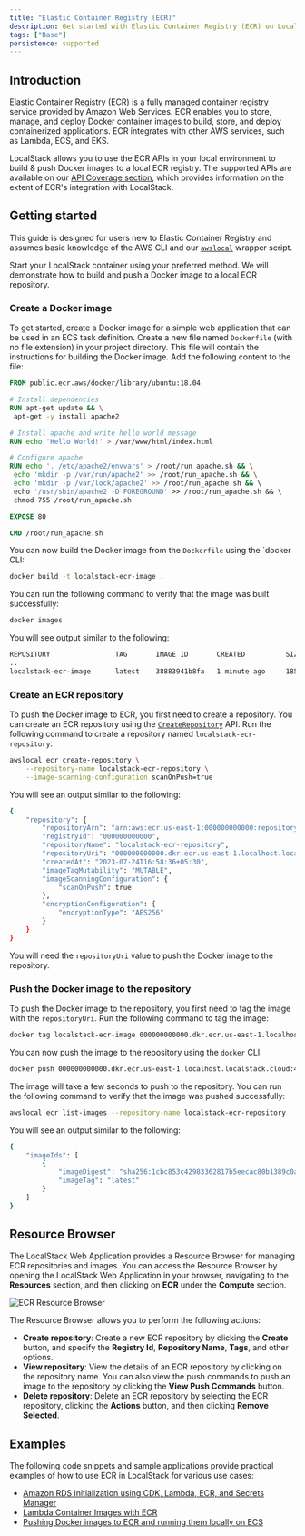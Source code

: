 ```yaml
---
title: "Elastic Container Registry (ECR)"
description: Get started with Elastic Container Registry (ECR) on LocalStack
tags: ["Base"]
persistence: supported
---
```


## Introduction

Elastic Container Registry (ECR) is a fully managed container registry service provided by Amazon Web Services.
ECR enables you to store, manage, and deploy Docker container images to build, store, and deploy containerized applications.
ECR integrates with other AWS services, such as Lambda, ECS, and EKS.

LocalStack allows you to use the ECR APIs in your local environment to build & push Docker images to a local ECR registry.
The supported APIs are available on our [API Coverage section](#api-coverage), which provides information on the extent of ECR's integration with LocalStack.

## Getting started

This guide is designed for users new to Elastic Container Registry and assumes basic knowledge of the AWS CLI and our [`awslocal`](https://github.com/localstack/awscli-local) wrapper script.

Start your LocalStack container using your preferred method.
We will demonstrate how to build and push a Docker image to a local ECR repository.

### Create a Docker image

To get started, create a Docker image for a simple web application that can be used in an ECS task definition.
Create a new file named `Dockerfile` (with no file extension) in your project directory.
This file will contain the instructions for building the Docker image.
Add the following content to the file:

```Dockerfile
FROM public.ecr.aws/docker/library/ubuntu:18.04

# Install dependencies
RUN apt-get update && \
 apt-get -y install apache2

# Install apache and write hello world message
RUN echo 'Hello World!' > /var/www/html/index.html

# Configure apache
RUN echo '. /etc/apache2/envvars' > /root/run_apache.sh && \
 echo 'mkdir -p /var/run/apache2' >> /root/run_apache.sh && \
 echo 'mkdir -p /var/lock/apache2' >> /root/run_apache.sh && \ 
 echo '/usr/sbin/apache2 -D FOREGROUND' >> /root/run_apache.sh && \ 
 chmod 755 /root/run_apache.sh

EXPOSE 80

CMD /root/run_apache.sh
```

You can now build the Docker image from the `Dockerfile` using the `docker CLI:

```bash
docker build -t localstack-ecr-image .
```

You can run the following command to verify that the image was built successfully:

```bash
docker images
```

You will see output similar to the following:

```bash
REPOSITORY                TAG       IMAGE ID       CREATED          SIZE  
..
localstack-ecr-image      latest    38883941b8fa   1 minute ago     185MB
```

### Create an ECR repository

To push the Docker image to ECR, you first need to create a repository.
You can create an ECR repository using the [`CreateRepository`](https://docs.aws.amazon.com/AmazonECR/latest/APIReference/API_CreateRepository.html) API.
Run the following command to create a repository named `localstack-ecr-repository`:

```bash
awslocal ecr create-repository \
    --repository-name localstack-ecr-repository \
    --image-scanning-configuration scanOnPush=true
```

You will see an output similar to the following:

```bash
{
    "repository": {
        "repositoryArn": "arn:aws:ecr:us-east-1:000000000000:repository/localstack-ecr-repository",
        "registryId": "000000000000",
        "repositoryName": "localstack-ecr-repository",
        "repositoryUri": "000000000000.dkr.ecr.us-east-1.localhost.localstack.cloud:4566/localstack-ecr-repository",
        "createdAt": "2023-07-24T16:58:36+05:30",
        "imageTagMutability": "MUTABLE",
        "imageScanningConfiguration": {
            "scanOnPush": true
        },
        "encryptionConfiguration": {
            "encryptionType": "AES256"
        }
    }
}
```

You will need the `repositoryUri` value to push the Docker image to the repository.

### Push the Docker image to the repository

To push the Docker image to the repository, you first need to tag the image with the `repositoryUri`.
Run the following command to tag the image:

```bash
docker tag localstack-ecr-image 000000000000.dkr.ecr.us-east-1.localhost.localstack.cloud:4566/localstack-ecr-repository
```

You can now push the image to the repository using the `docker` CLI:

```bash
docker push 000000000000.dkr.ecr.us-east-1.localhost.localstack.cloud:4566/localstack-ecr-repository
```

The image will take a few seconds to push to the repository.
You can run the following command to verify that the image was pushed successfully:

```bash
awslocal ecr list-images --repository-name localstack-ecr-repository
```

You will see an output similar to the following:

```bash
{
    "imageIds": [
        {
            "imageDigest": "sha256:1cbc853c42983362817b5eecac80b1389c0a5cf9cfd1e711d9d0a1f5a7a36d43",
            "imageTag": "latest"
        }
    ]
}
```

## Resource Browser

The LocalStack Web Application provides a Resource Browser for managing ECR repositories and images.
You can access the Resource Browser by opening the LocalStack Web Application in your browser, navigating to the **Resources** section, and then clicking on **ECR** under the **Compute** section.

![ECR Resource Browser](/images/aws/ecr-resource-browser.png)

The Resource Browser allows you to perform the following actions:

- **Create repository**: Create a new ECR repository by clicking the **Create** button, and specify the **Registry Id**, **Repository Name**, **Tags**, and other options.
- **View repository**: View the details of an ECR repository by clicking on the repository name.
You can also view the push commands to push an image to the repository by clicking the **View Push Commands** button.
- **Delete repository**: Delete an ECR repository by selecting the ECR repository, clicking the **Actions** button, and then clicking **Remove Selected**.

## Examples

The following code snippets and sample applications provide practical examples of how to use ECR in LocalStack for various use cases:

- [Amazon RDS initialization using CDK, Lambda, ECR, and Secrets Manager](https://github.com/localstack/amazon-rds-init-cdk)
- [Lambda Container Images with ECR](https://github.com/localstack/localstack-pro-samples/tree/master/lambda-container-image)
- [Pushing Docker images to ECR and running them locally on ECS](https://github.com/localstack/localstack-pro-samples/tree/master/ecs-ecr-container-app)
